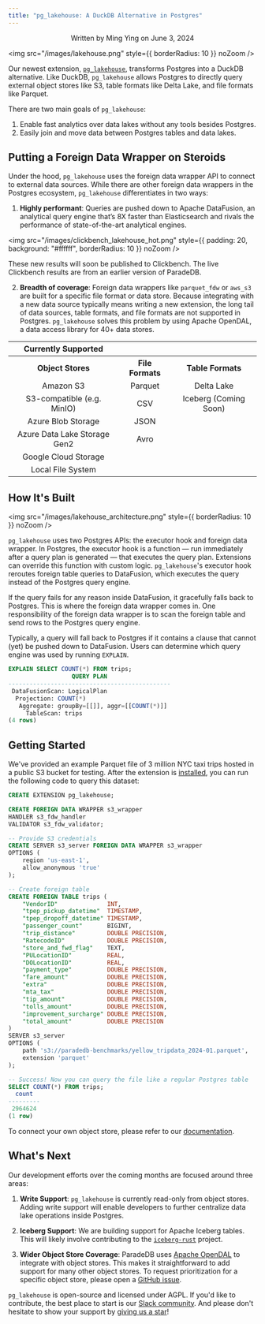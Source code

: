 ```yaml
---
title: "pg_lakehouse: A DuckDB Alternative in Postgres"
---
```


<p align="center">Written by Ming Ying on June 3, 2024</p>

<img src="/images/lakehouse.png" style={{ borderRadius: 10 }} noZoom />

Our newest extension, [`pg_lakehouse`](https://github.com/paradedb/paradedb/tree/dev/pg_lakehouse), transforms Postgres into a DuckDB alternative. Like DuckDB, `pg_lakehouse` allows Postgres to directly
query external object stores like S3, table formats like Delta Lake, and file formats like Parquet.

There are two main goals of `pg_lakehouse`:

1. Enable fast analytics over data lakes without any tools besides Postgres.
2. Easily join and move data between Postgres tables and data lakes.

## Putting a Foreign Data Wrapper on Steroids

Under the hood, `pg_lakehouse` uses the foreign data wrapper API to connect to external data sources. While there are other foreign data wrappers in the Postgres ecosystem, `pg_lakehouse` differentiates in two ways:

1. **Highly performant**: Queries are pushed down to Apache DataFusion, an analytical query engine that’s 8X faster than Elasticsearch and rivals the performance of state-of-the-art analytical engines.

<img
  src="/images/clickbench_lakehouse_hot.png"
  style={{ padding: 20, background: "#ffffff", borderRadius: 10 }}
  noZoom
/>

<Note>
  These new results will soon be published to Clickbench. The live Clickbench
  results are from an earlier version of ParadeDB.
</Note>

2. **Breadth of coverage**: Foreign data wrappers like `parquet_fdw` or `aws_s3` are built for a specific file format or data store. Because integrating with a new data source typically means writing a new extension, the long tail of data sources, table formats, and file formats are not supported in Postgres.
   `pg_lakehouse` solves this problem by using Apache OpenDAL, a data access library for 40+ data stores.

<table
  id="table"
  style={{
    width: "100%",
    borderCollapse: "collapse",
    border: "0.75px solid #222",
    borderRadius: "10px",
  }}
>
  <tr style={{ display: "flex", color: "#efefef" }}>
    <th
      align="center"
      style={{
        width: "100%",
        textAlign: "left",
        paddingLeft: 32,
        fontSize: 16,
      }}
    >
      Currently Supported
    </th>
  </tr>
  <tr
    style={{
      display: "flex",
      borderBottom: "0.75px solid #222",
      color: "#efefef",
    }}
  >
    <th
      align="center"
      style={{ width: "34%", textAlign: "left", paddingLeft: 32 }}
    >
      Object Stores
    </th>
    <th
      align="center"
      style={{ width: "33%", textAlign: "left", paddingLeft: 32 }}
    >
      File Formats
    </th>
    <th
      align="center"
      style={{ width: "33%", textAlign: "left", paddingLeft: 32 }}
    >
      Table Formats
    </th>
  </tr>
  <tr style={{ display: "flex" }}>
    <td
      align="center"
      style={{
        width: "34%",
        borderBottom: "0.5px solid #1f1f1f",
        textAlign: "left",
        paddingLeft: 32,
      }}
    >
      Amazon S3
    </td>
    <td
      align="center"
      style={{
        width: "33%",
        borderBottom: "0.5px solid #1f1f1f",
        textAlign: "left",
        paddingLeft: 32,
      }}
    >
      Parquet
    </td>
    <td
      align="center"
      style={{
        width: "33%",
        borderBottom: "0.5px solid #1f1f1f",
        textAlign: "left",
        paddingLeft: 32,
      }}
    >
      Delta Lake
    </td>
  </tr>
  <tr style={{ display: "flex" }}>
    <td
      align="center"
      style={{
        width: "34%",
        borderBottom: "0.5px solid #1f1f1f",
        textAlign: "left",
        paddingLeft: 32,
      }}
    >
      S3-compatible (e.g. MinIO)
    </td>
    <td
      align="center"
      style={{
        width: "33%",
        borderBottom: "0.5px solid #1f1f1f",
        textAlign: "left",
        paddingLeft: 32,
      }}
    >
      CSV
    </td>
    <td
      align="center"
      style={{
        width: "33%",
        borderBottom: "0.5px solid #1f1f1f",
        textAlign: "left",
        paddingLeft: 32,
      }}
    >
      Iceberg (Coming Soon)
    </td>
  </tr>
  <tr style={{ display: "flex" }}>
    <td
      align="center"
      style={{
        width: "34%",
        borderBottom: "0.5px solid #1f1f1f",
        textAlign: "left",
        paddingLeft: 32,
      }}
    >
      Azure Blob Storage
    </td>
    <td
      align="center"
      style={{
        width: "33%",
        borderBottom: "0.5px solid #1f1f1f",
        textAlign: "left",
        paddingLeft: 32,
      }}
    >
      JSON
    </td>
    <td
      align="center"
      style={{
        width: "33%",
        borderBottom: "0.5px solid #1f1f1f",
        textAlign: "left",
        paddingLeft: 32,
      }}
    ></td>
  </tr>
  <tr style={{ display: "flex" }}>
    <td
      align="center"
      style={{
        width: "34%",
        borderBottom: "0.5px solid #1f1f1f",
        textAlign: "left",
        paddingLeft: 32,
      }}
    >
      Azure Data Lake Storage Gen2
    </td>
    <td
      align="center"
      style={{
        width: "33%",
        borderBottom: "0.5px solid #1f1f1f",
        textAlign: "left",
        paddingLeft: 32,
      }}
    >
      Avro
    </td>
    <td
      align="center"
      style={{
        width: "33%",
        borderBottom: "0.5px solid #1f1f1f",
        textAlign: "left",
        paddingLeft: 32,
      }}
    ></td>
  </tr>
  <tr style={{ display: "flex" }}>
    <td
      align="center"
      style={{
        width: "34%",
        borderBottom: "0.5px solid #1f1f1f",
        textAlign: "left",
        paddingLeft: 32,
      }}
    >
      Google Cloud Storage
    </td>
    <td
      align="center"
      style={{
        width: "33%",
        borderBottom: "0.5px solid #1f1f1f",
        textAlign: "left",
        paddingLeft: 32,
      }}
    ></td>
    <td
      align="center"
      style={{
        width: "33%",
        borderBottom: "0.5px solid #1f1f1f",
        textAlign: "left",
        paddingLeft: 32,
      }}
    ></td>
  </tr>
  <tr style={{ display: "flex" }}>
    <td
      align="center"
      style={{
        width: "34%",
        borderBottom: "0.5px solid #1f1f1f",
        textAlign: "left",
        paddingLeft: 32,
      }}
    >
      Local File System
    </td>
    <td
      align="center"
      style={{
        width: "33%",
        borderBottom: "0.5px solid #1f1f1f",
        textAlign: "left",
        paddingLeft: 32,
      }}
    ></td>
    <td
      align="center"
      style={{
        width: "33%",
        borderBottom: "0.5px solid #1f1f1f",
        textAlign: "left",
        paddingLeft: 32,
      }}
    ></td>
  </tr>
</table>

## How It's Built

<img
  src="/images/lakehouse_architecture.png"
  style={{ borderRadius: 10 }}
  noZoom
/>

`pg_lakehouse` uses two Postgres APIs: the executor hook and foreign data wrapper. In Postgres, the executor hook is a function — run immediately after a query plan is generated — that
executes the query plan. Extensions can override this function with custom logic. `pg_lakehouse`'s executor hook reroutes foreign table queries to DataFusion, which executes
the query instead of the Postgres query engine.

If the query fails for any reason inside DataFusion, it gracefully falls back to Postgres. This is where the foreign data wrapper comes in. One responsibility of the foreign
data wrapper is to scan the foreign table and send rows to the Postgres query engine.

Typically, a query will fall back to Postgres if it contains a clause that cannot (yet) be pushed down to DataFusion. Users can determine which query engine was used by running
`EXPLAIN`.

```sql SQL
EXPLAIN SELECT COUNT(*) FROM trips;
                  QUERY PLAN
----------------------------------------------
 DataFusionScan: LogicalPlan
  Projection: COUNT(*)
   Aggregate: groupBy=[[]], aggr=[[COUNT(*)]]
     TableScan: trips
(4 rows)
```

## Getting Started

We've provided an example Parquet file of 3 million NYC taxi trips hosted in a public S3 bucket for testing. After the extension
is [installed](https://github.com/paradedb/paradedb/tree/dev/pg_search#installation), you can run the following code to query this dataset:

```sql
CREATE EXTENSION pg_lakehouse;

CREATE FOREIGN DATA WRAPPER s3_wrapper
HANDLER s3_fdw_handler
VALIDATOR s3_fdw_validator;

-- Provide S3 credentials
CREATE SERVER s3_server FOREIGN DATA WRAPPER s3_wrapper
OPTIONS (
    region 'us-east-1',
    allow_anonymous 'true'
);

-- Create foreign table
CREATE FOREIGN TABLE trips (
    "VendorID"              INT,
    "tpep_pickup_datetime"  TIMESTAMP,
    "tpep_dropoff_datetime" TIMESTAMP,
    "passenger_count"       BIGINT,
    "trip_distance"         DOUBLE PRECISION,
    "RatecodeID"            DOUBLE PRECISION,
    "store_and_fwd_flag"    TEXT,
    "PULocationID"          REAL,
    "DOLocationID"          REAL,
    "payment_type"          DOUBLE PRECISION,
    "fare_amount"           DOUBLE PRECISION,
    "extra"                 DOUBLE PRECISION,
    "mta_tax"               DOUBLE PRECISION,
    "tip_amount"            DOUBLE PRECISION,
    "tolls_amount"          DOUBLE PRECISION,
    "improvement_surcharge" DOUBLE PRECISION,
    "total_amount"          DOUBLE PRECISION
)
SERVER s3_server
OPTIONS (
    path 's3://paradedb-benchmarks/yellow_tripdata_2024-01.parquet',
    extension 'parquet'
);

-- Success! Now you can query the file like a regular Postgres table
SELECT COUNT(*) FROM trips;
  count
---------
 2964624
(1 row)
```

To connect your own object store, please refer to our [documentation](https://docs.paradedb.com/analytics/quickstart).

## What's Next

Our development efforts over the coming months are focused around three areas:

1. **Write Support**: `pg_lakehouse` is currently read-only from object stores. Adding write support will enable developers to
   further centralize data lake operations inside Postgres.

2. **Iceberg Support**: We are building support for Apache Iceberg tables. This will likely involve contributing to the [`iceberg-rust`](https://github.com/apache/iceberg-rust)
   project.

3. **Wider Object Store Coverage**: ParadeDB uses [Apache OpenDAL](https://github.com/apache/opendal) to integrate with object stores. This makes it
   straightforward to add support for many other object stores. To request prioritization for a specific object store, please open a
   [GitHub issue](https://github.com/paradedb/paradedb/issues).

`pg_lakehouse` is open-source and licensed under AGPL. If you'd like to contribute, the best place to start is our
[Slack community](https://join.slack.com/t/paradedbcommunity/shared_invite/zt-2lkzdsetw-OiIgbyFeiibd1DG~6wFgTQ). And please don't hesitate to show your support by
[giving us a star](https://github.com/paradedb/paradedb)!
